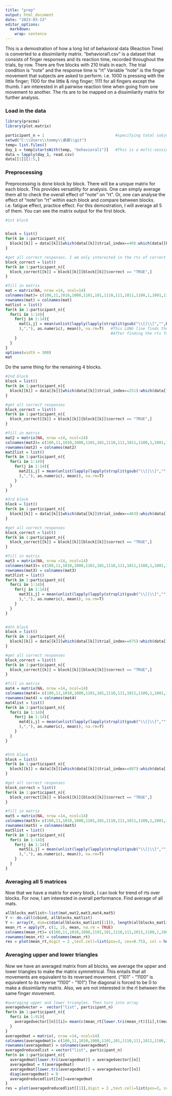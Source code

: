 ---
title: "prep"
output: html_document
date: "2023-03-13"
editor_options: 
  markdown: 
    wrap: sentence
---

This is a demostration of how a long list of behavioral data (Reaction Time) is converted to a dissimilarity matrix.
"behavioral1.csv" is a dataset that consists of finger responses and its reaction time, recorded throughout the trials, by row.
There are five blocks with 210 trials in each.
The trial condition is "note" and the response time is "rt" Variable "note" is the finger movement that subjects are asked to perform.
i.e. 1000 is pressing with the little finger; 1100 for the little & ring finger; 1111 for all fingers except the thumb.
I am interested in all pairwise reaction time when going from one movement to another.
The rts are to be mapped on a dissimilarity matrix for further analysis.

### Load in the data

```{R}
library(pracma)
library(plot.matrix)

participant_n = 1                               #specifying total subject number. For demostration, we are preprocessing a single subject.
setwd("C:\\Users\\tommy\\桌面\\git")
temp= list.files()             
day_1 = temp[startsWith(temp, "behavioral1")]   #This is a multi-session study. For demostration, I selected the first session.
data = lapply(day_1, read.csv)
data[[1]][1:5,]
```

### Preprocessing

Preprocessing is done block by block.
There will be a unique matrix for each block.
This provides versatility for analysis.
One can simply average them all to check the overall effect of "note" on "rt".
Or, one can analyse the effect of "note"on "rt" within each block and compare between blocks.
i.e. fatigue effect, practice effect.
For this demostration, I will average all 5 of them.
You can see the matrix output for the first block.

```{R, warning=FALSE}
#1st block  


block = list()
for(k in 1:participant_n){
  block[[k]] = data[[k]][which(data[[k]]$trial_index==40):which(data[[k]]$trial_index==249),]
}

#get all correct responses. I am only interested in the rts of correct responses.
block_correct = list()
for(k in 1:participant_n){
  block_correct[[k]] = block[[k]][block[[k]]$correct == "TRUE",]
}

#fill in matrix
mat = matrix(NA, nrow =14, ncol=14)
colnames(mat)= c(100,11,1010,1000,1101,101,1110,111,1011,1100,1,1001,110,10)
rownames(mat) = colnames(mat)
matlist = list()
for(k in 1:participant_n){
  for(i in 1:14){
    for(j in 1:14){
      mat[i,j] = mean(unlist(lapply(lapply(strsplit(gsub("\\[|\\]","",block_correct[[k]]$rt[which(block_correct[[k]]$note == colnames(mat)[j])[block_correct[[k]]$note[which(block_correct[[k]]$note == colnames(mat)[j])-1]==colnames(mat)[i]]]
      ),","), as.numeric), mean)), na.rm=T)   #This LONG line finds the rows for a specific note with correct input, for each of these rows, identify the previous row with the correct input and the specific note. 
                                              #After finding the rts for each of the conditions, then find their average (If there are multiple rts found for a specific condition).
    }
  }
}
options(width = 300)
mat
```

Do the same thing for the remaining 4 blocks.
```{R, results='hide', warning=FALSE}
#2nd block
block = list()
for(k in 1:participant_n){
  block[[k]] = data[[k]][which(data[[k]]$trial_index==251):which(data[[k]]$trial_index==461),]
}

#get all correct responses
block_correct = list()
for(k in 1:participant_n){
  block_correct[[k]] = block[[k]][block[[k]]$correct == "TRUE",]
}

#fill in matrix
mat2 = matrix(NA, nrow =14, ncol=14)
colnames(mat2)= c(100,11,1010,1000,1101,101,1110,111,1011,1100,1,1001,110,10)
rownames(mat2) = colnames(mat2)
mat2list = list()
for(k in 1:participant_n){
  for(i in 1:14){
    for(j in 1:14){
      mat2[i,j] = mean(unlist(lapply(lapply(strsplit(gsub("\\[|\\]","",block_correct[[k]]$rt[which(block_correct[[k]]$note == colnames(mat2)[j])[block_correct[[k]]$note[which(block_correct[[k]]$note == colnames(mat2)[j])-1]==colnames(mat2)[i]]]
      ),","), as.numeric), mean)), na.rm=T)   
    }
  }
}

#3rd block
block = list()
for(k in 1:participant_n){
  block[[k]] = data[[k]][which(data[[k]]$trial_index==463):which(data[[k]]$trial_index==673),]
}

#get all correct responses
block_correct = list()
for(k in 1:participant_n){
  block_correct[[k]] = block[[k]][block[[k]]$correct == "TRUE",]
}

#fill in matrix
mat3 = matrix(NA, nrow =14, ncol=14)
colnames(mat3)= c(100,11,1010,1000,1101,101,1110,111,1011,1100,1,1001,110,10)
rownames(mat3) = colnames(mat3)
mat3list = list()
for(k in 1:participant_n){
  for(i in 1:14){
    for(j in 1:14){
      mat3[i,j] = mean(unlist(lapply(lapply(strsplit(gsub("\\[|\\]","",block_correct[[k]]$rt[which(block_correct[[k]]$note == colnames(mat3)[j])[block_correct[[k]]$note[which(block_correct[[k]]$note == colnames(mat3)[j])-1]==colnames(mat3)[i]]]
      ),","), as.numeric), mean)), na.rm=T)   
    }
  }
}


#4th block
block = list()
for(k in 1:participant_n){
  block[[k]] = data[[k]][which(data[[k]]$trial_index==675):which(data[[k]]$trial_index==885),]
}

#get all correct responses
block_correct = list()
for(k in 1:participant_n){
  block_correct[[k]] = block[[k]][block[[k]]$correct == "TRUE",]
}

#fill in matrix
mat4 = matrix(NA, nrow =14, ncol=14)
colnames(mat4)= c(100,11,1010,1000,1101,101,1110,111,1011,1100,1,1001,110,10)
rownames(mat4) = colnames(mat4)
mat4list = list()
for(k in 1:participant_n){
  for(i in 1:14){
    for(j in 1:14){
      mat4[i,j] = mean(unlist(lapply(lapply(strsplit(gsub("\\[|\\]","",block_correct[[k]]$rt[which(block_correct[[k]]$note == colnames(mat4)[j])[block_correct[[k]]$note[which(block_correct[[k]]$note == colnames(mat4)[j])-1]==colnames(mat4)[i]]]
      ),","), as.numeric), mean)), na.rm=T)   
    }
  }
}


#5th block
block = list()
for(k in 1:participant_n){
  block[[k]] = data[[k]][which(data[[k]]$trial_index==887):which(data[[k]]$trial_index==1097),]
}

#get all correct responses
block_correct = list()
for(k in 1:participant_n){
  block_correct[[k]] = block[[k]][block[[k]]$correct == "TRUE",]
}

#fill in matrix
mat5 = matrix(NA, nrow =14, ncol=14)
colnames(mat5)= c(100,11,1010,1000,1101,101,1110,111,1011,1100,1,1001,110,10)
rownames(mat5) = colnames(mat5)
mat5list = list()
for(k in 1:participant_n){
  for(i in 1:14){
    for(j in 1:14){
      mat5[i,j] = mean(unlist(lapply(lapply(strsplit(gsub("\\[|\\]","",block_correct[[k]]$rt[which(block_correct[[k]]$note == colnames(mat5)[j])[block_correct[[k]]$note[which(block_correct[[k]]$note == colnames(mat5)[j])-1]==colnames(mat5)[i]]]
      ),","), as.numeric), mean)), na.rm=T)   
    }
  }
}

```

### Averaging all 5 matrices
Now that we have a matrix for every block, I can look for trend of rts over blocks. For now, I am interested in overall performance. Find average of all mats. 
```{r, fig.width= 8, fig.height= 8}
allblocks_matlist<-list(mat,mat2,mat3,mat4,mat5)
Y <- do.call(cbind, allblocks_matlist)
Y <- array(Y, dim=c(dim(allblocks_matlist[[1]]), length(allblocks_matlist)))
mean_rt = apply(Y, c(1, 2), mean, na.rm = TRUE)
colnames(mean_rt)= c(100,11,1010,1000,1101,101,1110,111,1011,1100,1,1001,110,10)
rownames(mean_rt) = colnames(mean_rt)
res = plot(mean_rt,digit = 2 ,text.cell=list(pos=3, cex=0.75), col = heat.colors(7),breaks = c(200, 1000), key=NULL, axis.col = 3, cex.axis = .7)

```

### Averaging upper and lower triangles
Now we have an averaged matrix from all blocks, we average the upper and lower triangles to make the matrix symmetrical. This entails that all movements are equivalent to its reversed movement. ("101" - "1100" is equivalent to its reverse "1100" - "101")
The diagonal is forced to be 0 to make a dissimilarity matrix. Also, we are not interested in the rt between the same finger movement.
```{r,fig.width= 8, fig.height= 8}
#averaging upper and lower triangles. Then turn into array
averagedvector =  vector("list", participant_n)
for(n in 1:participant_n){
  for(i in 1:91){
    averagedvector[[n]][i]= mean(c(mean_rt[lower.tri(mean_rt)][i],t(mean_rt)[lower.tri(mean_rt)][i]),na.rm=T)
  }
}
averagedmat = matrix(, nrow =14, ncol=14)
colnames(averagedmat)= c(100,11,1010,1000,1101,101,1110,111,1011,1100,1,1001,110,10)
rownames(averagedmat) = colnames(averagedmat)
averagedreducedlist = vector("list", participant_n)
for(n in 1:participant_n){
  averagedmat[lower.tri(averagedmat)] = averagedvector[[n]]
  averagedmat = t(averagedmat)
  averagedmat[lower.tri(averagedmat)] = averagedvector[[n]]
  diag(averagedmat) = 0
  averagedreducedlist[[n]]=averagedmat
}
res = plot(averagedreducedlist[[1]],digit = 2 ,text.cell=list(pos=3, cex=0.75), col = heat.colors(7),breaks = c(200, 1000), key=NULL, axis.col = 3, cex.axis = .7)
```



